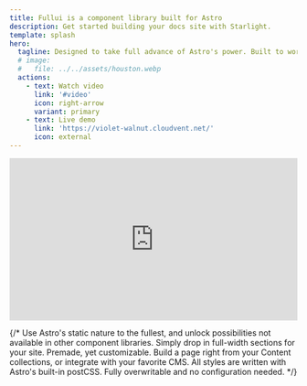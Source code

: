 ```yaml
---
title: Fullui is a component library built for Astro
description: Get started building your docs site with Starlight.
template: splash
hero:
  tagline: Designed to take full advance of Astro's power. Built to work perfectly with static rendering, Content Collections and more Astro features.
  # image:
  #   file: ../../assets/houston.webp
  actions:
    - text: Watch video
      link: '#video'
      icon: right-arrow
      variant: primary
    - text: Live demo
      link: 'https://violet-walnut.cloudvent.net/'
      icon: external
---
```


<div id="video">
	<div style="position: relative; padding-bottom: 56.25%; height: 0;"><iframe sandbox="allow-scripts allow-same-origin" src="https://app.claap.io/fulldev/fullui-demo-c-vfnaftgC8e-91v4qemBFFLv/embed" frameborder="0" webkitallowfullscreen mozallowfullscreen allowfullscreen style="position: absolute; top: 0; left: 0; width: 100%; height: 100%;"></iframe></div>
</div>
<div class="primary custom-primary-action">
<LinkCard
  title="Documentation"
  href="/overview/introduction"
/>
</div>

{/* <CardGrid stagger>
	<Card title="Built for astro" icon="approve-check">
		Use Astro's static nature to the fullest, and unlock possibilities not available in other component libraries.
	</Card>
	<Card title="Full-width sections" icon="approve-check">
		Simply drop in full-width sections for your site. Premade, yet customizable.
	</Card>
	<Card title="Integrated with collections" icon="approve-check">
		Build a page right from your Content collections, or integrate with your favorite CMS.
	</Card>
	<Card title="Style the way you like" icon="approve-check">
		All styles are written with Astro's built-in postCSS. Fully overwritable and no configuration needed. 
	</Card>
</CardGrid> */}